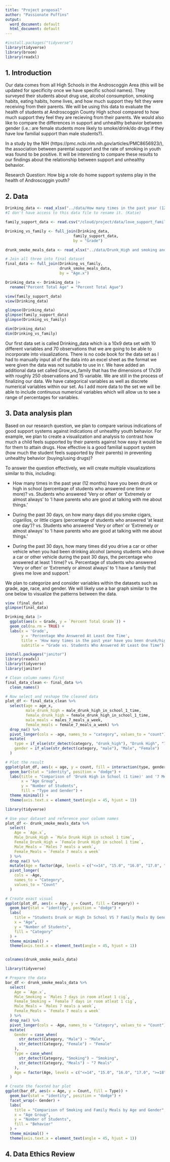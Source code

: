 ```yaml
--- 
title: "Project proposal"
author: "Passionate Puffins"
output:
  word_document: default
  html_document: default
---
```


```r
#install.packages("tidyverse")
library(tidyverse)
library(broom)
library(readxl)
```

## 1. Introduction

Our data comes from all High Schools in the Androscoggin Area (this will be updated for specificity once we have specific school names). They surveyed their students about drug use, alcohol consumption, smoking habits, eating habits, home lives, and how much support they felt they were receiving from their parents. We will be using this data to evaluate the health of students at Androscoggin County High school compared to how much support they feel they are recieving from their parents. We would also like to compare the differences in support and unhealthy behavior between gender (i.e.: are female students more likely to smoke/drink/do drugs if they have low familial support than male students?). 

In a study by the NIH (https://pmc.ncbi.nlm.nih.gov/articles/PMC8656923/), the association between parental support and the rate of smoking in youth was found to be positive. It will be interesting to compare these results to our findings about the relationship between support and unhealthy behavior. 

Research Question: How big a role do home support systems play in the health of Androscoggin youth? 

## 2. Data

```r
Drinking_data <- read_xlsx("../data/How many times in the past year (12 months) have you been drunk or high at school? (hn126) Percentage of students who answered at least 1 time.xlsx")
#I don't have access to this data file to rename it. (Katie)

family_support_data <- read.csv("/cloud/project/data/love_support_family.csv")

Drinking_vs_family <- full_join(Drinking_data, 
                              family_support_data, 
                              by = "Grade")


```



```r
drunk_smoke_meals_data <- read_xlsx("../data/Drunk_High and smoking and family meals data .xlsx")

# Join all three into final dataset
final_data <- full_join(Drinking_vs_family, 
                        drunk_smoke_meals_data, 
                        by = "Age.x")

```

```r
Drinking_data <- Drinking_data |>
  rename("Percent Total Age" = "Percent Total Ague")

```


```r
view(family_support_data)
view(Drinking_data)

```

```r
glimpse(Drinking_data)
glimpse(family_support_data)
glimpse(Drinking_vs_family)
```

```r
dim(Drinking_data) 
dim(Drinking_vs_family)
```


Our first data set is called Drinking_data which is a 10x9 deta set with 10 different variables and 70 observations that we are going to be able to incorporate into visualizations. There is no code book for the data set as I had to manually input all of the data into an excel sheet as the format we were given the data was not suitable to use in r. We have added an additional data set called Grow_vs_family that has the dimensions of 17x39 with roughly 250 observations and 15 variable. We are still in the process of finalizing our data. We have categorical variables as well as discrete numerical variables within our set. As I add more data to the set we will be able to include continuous numerical variables which will allow us to see a range of percentages for variables.  


## 3. Data analysis plan

Based on our research question, we plan to compare various indications of good support systems against indications of unhealthy youth behavior. For example, we plan to create a visualization and analysis to contrast how much a child feels supported by their parents against how easy it would be for them to attain drugs. How effective is a good familial support system (how much the student feels supported by their parents) in preventing unhealthy behavior (buying/using drugs)? 

To answer the question effectively, we will create multiple visualizations similar to this, including:

- How many times in the past year (12 months) have you been drunk or high in school (percentage of students who answered one time or more)? vs. Students who answered 'Very or often' or 'Extremely or almost always' to 'I have parents who are good at talking with me about things.' 

- During the past 30 days, on how many days did you smoke cigars, cigarillos, or little cigars (percentage of students who answered 'at least one day')? vs. Students who answered 'Very or often' or 'Extremely or almost always' to 'I have parents who are good at talking with me about things.' 

- During the past 30 days, how many times did you drive a car or other vehicle when you had been drinking alcohol (among students who drove a car or other vehicle during the past 30 days, the percentage who answered at least 1 time)? vs. Percentage of students who answered 'Very or often' or 'Extremely or almost always' to 'I have a family that gives me love and support.'

We plan to categorize and consider variables within the datasets such as grade, age, race, and gender. We will likely use a bar graph similar to the one below to visualize the patterns between the data.   

```r
view (final_data)
glimpse(final_data)
```

```r
Drinking_data |>
  ggplot(aes(x = Grade, y = `Percent Total Grade`)) +
  geom_col(na.rm = TRUE) +
  labs(x = 'Grade', 
       y = 'Percentage Who Answered At Least One Time', 
       title = 'How many times in the past year have you been drunk/high at school?', 
       subtitle = "Grade vs. Students Who Answered At Least One Time")

```
```r
install.packages("janitor")
library(readxl)
library(tidyverse)
library(janitor)

# Clean column names first
final_data_clean <- final_data %>%
  clean_names()

# Now select and reshape the cleaned data
plot_df <- final_data_clean %>%
  select(age = age_x,
         male_drunk_high = male_drunk_high_in_school_1_time,
         female_drunk_high = female_drunk_high_in_school_1_time,
         male_meals = males_7_meals_a_week,
         female_meals = female_7_meals_a_week) %>%
  drop_na() %>%
  pivot_longer(cols = -age, names_to = "category", values_to = "count") %>%
  mutate(
    type = if_else(str_detect(category, "drunk_high"), "Drunk High", "7 Meals"),
    gender = if_else(str_detect(category, "male"), "Male", "Female")
  )

# Plot the result
ggplot(plot_df, aes(x = age, y = count, fill = interaction(type, gender))) +
  geom_bar(stat = "identity", position = "dodge") +
  labs(title = "Comparison of 'Drunk High in School (1 time)' and '7 Meals a Week' by Gender",
       x = "Age Group",
       y = "Number of Students",
       fill = "Type and Gender") +
  theme_minimal() +
  theme(axis.text.x = element_text(angle = 45, hjust = 1))

```


```r
library(tidyverse)

# Use your dataset and reference your column names
plot_df <- drunk_smoke_meals_data %>%
  select(
    Age = `Age.x`,
    Male_Drunk_High = `Male Drunk High in school 1 time`,
    Female_Drunk_High = `Female Drunk High in school 1 time`,
    Male_Meals = `Males 7 meals a week`,
    Female_Meals = `Female 7 meals a week`
  ) %>%
  drop_na() %>%
  mutate(Age = factor(Age, levels = c("<=14", "15.0", "16.0", "17.0", ">=18"))) %>%
  pivot_longer(
    cols = -Age,
    names_to = "Category",
    values_to = "Count"
  )

# Create exact visual
ggplot(plot_df, aes(x = Age, y = Count, fill = Category)) +
  geom_bar(stat = "identity", position = "dodge") +
  labs(
    title = "Students Drunk or High In School VS 7 Family Meals By Gender",
    x = "Age",
    y = "Number of Students",
    fill = "Category"
  ) +
  theme_minimal() +
  theme(axis.text.x = element_text(angle = 45, hjust = 1))



```



```r
colnames(drunk_smoke_meals_data)
```
```r
library(tidyverse)

# Prepare the data
bar_df <- drunk_smoke_meals_data %>%
  select(
    Age = `Age.x`,
    Male_Smoking = `Males 7 days in room atleat 1 cig`,
    Female_Smoking = `Female 7 days in room atleat 1 cig`,
    Male_Meals = `Males 7 meals a week`,
    Female_Meals = `Female 7 meals a week`
  ) %>%
  drop_na() %>%
  pivot_longer(cols = -Age, names_to = "Category", values_to = "Count") %>%
  mutate(
    Gender = case_when(
      str_detect(Category, "Male") ~ "Male",
      str_detect(Category, "Female") ~ "Female"
    ),
    Type = case_when(
      str_detect(Category, "Smoking") ~ "Smoking",
      str_detect(Category, "Meals") ~ "7 Meals"
    ),
    Age = factor(Age, levels = c("<=14", "15.0", "16.0", "17.0", ">=18"))
  )

# Create the faceted bar plot
ggplot(bar_df, aes(x = Age, y = Count, fill = Type)) +
  geom_bar(stat = "identity", position = "dodge") +
  facet_wrap(~ Gender) +
  labs(
    title = "Comparison of Smoking and Family Meals by Age and Gender",
    x = "Age Group",
    y = "Number of Students",
    fill = "Behavior"
  ) +
  theme_minimal() +
  theme(axis.text.x = element_text(angle = 45, hjust = 1))


```


## 4. Data Ethics Review



